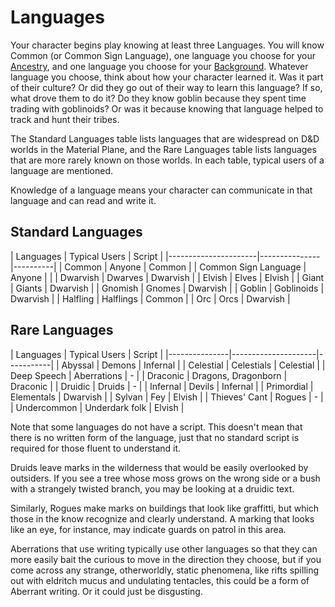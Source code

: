 = Languages =
Your character begins play knowing at least three Languages.  You will know Common (or Common Sign Language), one language you choose for your [[../ancestries/index.wiki|Ancestry]], and one language you choose for your [[../backgrounds/index|Background]].  Whatever language you choose, think about how your character learned it.  Was it part of their culture?  Or did they go out of their way to learn this language?  If so, what drove them to do it?  Do they know goblin because they spent time trading with goblinoids?  Or was it because knowing that language helped to track and hunt their tribes.

The Standard Languages table lists languages that are widespread on D&D worlds in the Material Plane, and the Rare Languages table lists languages that are more rarely known on those worlds.  In each table, typical users of a language are mentioned.

Knowledge of a language means your character can communicate in that language and can read and write it.

== Standard Languages ==
| Languages            | Typical Users | Script   |
|----------------------|---------------|----------|
| Common               | Anyone        | Common   |
| Common Sign Language | Anyone        |          |
| Dwarvish             | Dwarves       | Dwarvish |
| Elvish               | Elves         | Elvish   |
| Giant                | Giants        | Dwarvish |
| Gnomish              | Gnomes        | Dwarvish |
| Goblin               | Goblinoids    | Dwarvish |
| Halfling             | Halflings     | Common   |
| Orc                  | Orcs          | Dwarvish |

== Rare Languages ==
| Languages     | Typical Users       | Script    |
|---------------|---------------------|-----------|
| Abyssal       | Demons              | Infernal  |
| Celestial     | Celestials          | Celestial |
| Deep Speech   | Aberrations         | -         |
| Draconic      | Dragons, Dragonborn | Draconic  |
| Druidic       | Druids              | -         |
| Infernal      | Devils              | Infernal  |
| Primordial    | Elementals          | Dwarvish  |
| Sylvan        | Fey                 | Elvish    |
| Thieves' Cant | Rogues              | -         |
| Undercommon   | Underdark folk      | Elvish    |


Note that some languages do not have a script.  This doesn't mean that there is no written form of the language, just that no standard script is required for those fluent to understand it. 

Druids leave marks in the wilderness that would be easily overlooked by outsiders.  If you see a tree whose moss grows on the wrong side or a bush with a strangely twisted branch, you may be looking at a druidic text.  

Similarly, Rogues make marks on buildings that look like graffitti, but which those in the know recognize and clearly understand.  A marking that looks like an eye, for instance, may indicate guards on patrol in this area.

Aberrations that use writing typically use other languages so that they can more easily bait the curious to move in the direction they choose, but if you come across any strange, otherworldly, static phenomena, like rifts spilling out with eldritch mucus and undulating tentacles, this could be a form of Aberrant writing.  Or it could just be disgusting.

